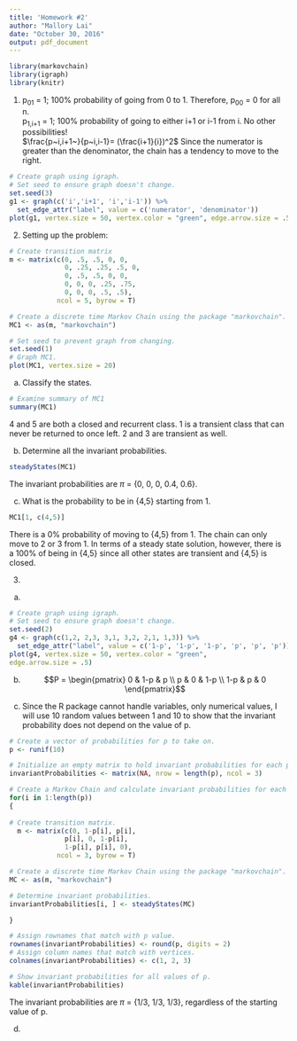 ```yaml
---
title: 'Homework #2'
author: "Mallory Lai"
date: "October 30, 2016"
output: pdf_document
---
```

```r
library(markovchain)
library(igraph)
library(knitr)
```


1.
p~01~ = 1; 100% probability of going from 0 to 1. Therefore, p~00~ = 0 for all n.  
p~1,i+1~ = 1; 100% probability of going to either i+1 or i-1 from i. No other possibilities!  
$\frac{p~i,i+1~}{p~i,i-1}= (\frac{i+1}{i})^2$ Since the numerator is greater 
than the denominator, the chain has a tendency to move to the right. 
```r
# Create graph using igraph.
# Set seed to ensure graph doesn't change. 
set.seed(3)
g1 <- graph(c('i','i+1', 'i','i-1')) %>% 
  set_edge_attr("label", value = c('numerator', 'denominator'))
plot(g1, vertex.size = 50, vertex.color = "green", edge.arrow.size = .5)

```

2. Setting up the problem:

```r
# Create transition matrix
m <- matrix(c(0, .5, .5, 0, 0,
              0, .25, .25, .5, 0,
              0, .5, .5, 0, 0, 
              0, 0, 0, .25, .75,
              0, 0, 0, .5, .5), 
            ncol = 5, byrow = T)

# Create a discrete time Markov Chain using the package "markovchain".
MC1 <- as(m, "markovchain")

# Set seed to prevent graph from changing. 
set.seed(1)
# Graph MC1. 
plot(MC1, vertex.size = 20)
```

a) Classify the states. 
```r
# Examine summary of MC1
summary(MC1)
```
4 and 5 are both a closed and recurrent class. 1 is a transient class that can never be returned to once left. 2 and 3 are transient as well. 

b) Determine all the invariant probabilities. 
```r
steadyStates(MC1)
```
The invariant probabilities are $\pi$ = {0, 0, 0, 0.4, 0.6}.

c) What is the probability to be in {4,5} starting from 1. 
```r
MC1[1, c(4,5)]
```

There is a 0% probability of moving to {4,5} from 1. The chain can only move to
2 or 3 from 1. In terms of a steady state solution, however, there is a 100% of
being in {4,5} since all other states are transient and {4,5} is closed. 

3.

a.

```r
# Create graph using igraph.
# Set seed to ensure graph doesn't change. 
set.seed(2)
g4 <- graph(c(1,2, 2,3, 3,1, 3,2, 2,1, 1,3)) %>%
  set_edge_attr("label", value = c('1-p', '1-p', '1-p', 'p', 'p', 'p'))
plot(g4, vertex.size = 50, vertex.color = "green", 
edge.arrow.size = .5)

```
  
b.
$$P =
 \begin{pmatrix}
  0 & 1-p & p \\
  p & 0 & 1-p \\
  1-p & p & 0
 \end{pmatrix}$$
 
c. Since the R package cannot handle variables, only numerical values, I will
use 10 random values between 1 and 10 to show that the invariant probability 
does not depend on the value of p. 
```r
# Create a vector of probabilities for p to take on. 
p <- runif(10)

# Initialize an empty matrix to hold invariant probabilities for each p. 
invariantProbabilities <- matrix(NA, nrow = length(p), ncol = 3)

# Create a Markov Chain and calculate invariant probabilities for each p.
for(i in 1:length(p))
{
  
# Create transition matrix.  
  m <- matrix(c(0, 1-p[i], p[i],
              p[i], 0, 1-p[i],
              1-p[i], p[i], 0), 
            ncol = 3, byrow = T)

# Create a discrete time Markov Chain using the package "markovchain".
MC <- as(m, "markovchain")

# Determine invariant probabilities.
invariantProbabilities[i, ] <- steadyStates(MC)

}

# Assign rownames that match with p value. 
rownames(invariantProbabilities) <- round(p, digits = 2)
# Assign column names that match with vertices. 
colnames(invariantProbabilities) <- c(1, 2, 3)

# Show invariant probabilities for all values of p. 
kable(invariantProbabilities)
```

The invariant probabilities are $\pi$ = {1/3, 1/3, 1/3}, regardless of the 
starting value of p. 
  
d.   
```r

```

